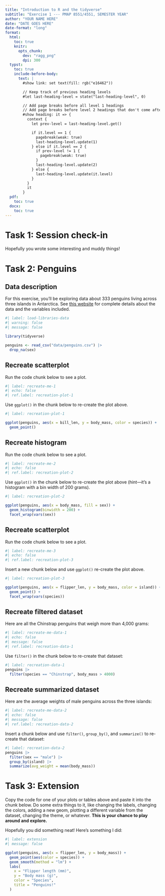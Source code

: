 ```yaml
---
title: "Introduction to R and the tidyverse"
subtitle: "Exercise 1 --- PMAP 8551/4551, SEMESTER YEAR"
author: "YOUR NAME HERE"
date: "DATE GOES HERE"
date-format: "long"
format:
  html:
    toc: true
    knitr:
      opts_chunk: 
        dev: "ragg_png"
        dpi: 300
  typst:
    toc: true
    include-before-body: 
      text: |
        #show link: set text(fill: rgb("e16462"))

        // Keep track of previous heading levels
        #let last-heading-level = state("last-heading-level", 0)

        // Add page breaks before all level 1 headings
        // Add page breaks before level 2 headings that don't come after level 1
        #show heading: it => {
          context {
            let prev-level = last-heading-level.get()

            if it.level == 1 {
              pagebreak(weak: true)
              last-heading-level.update(1)
            } else if it.level == 2 {
              if prev-level != 1 {
                pagebreak(weak: true)
              }
              last-heading-level.update(2)
            } else {
              last-heading-level.update(it.level)
            }
          }
          it
        }
  pdf:
    toc: true
  docx:
    toc: true
---
```


# Task 1: Session check-in

::: {.callout-tip title="Answer"}
Hopefully you wrote some interesting and muddy things!
:::


# Task 2: Penguins

## Data description

For this exercise, you'll be exploring data about 333 penguins living across three islands in Antarctica. See [this website](https://allisonhorst.github.io/palmerpenguins/) for complete details about the data and the variables included.

```r
#| label: load-libraries-data
#| warning: false
#| message: false

library(tidyverse)

penguins <- read_csv("data/penguins.csv") |> 
  drop_na(sex)
```

## Recreate scatterplot

Run the code chunk below to see a plot.

```r
#| label: recreate-me-1
#| echo: false
#| ref.label: recreation-plot-1
```

Use `ggplot()` in the chunk below to re-create the plot above.

::: {.callout-tip title="Answer"}

```r
#| label: recreation-plot-1

ggplot(penguins, aes(x = bill_len, y = body_mass, color = species)) +
  geom_point()
```

:::

## Recreate histogram

Run the code chunk below to see a plot.

```r
#| label: recreate-me-2
#| echo: false
#| ref.label: recreation-plot-2
```

Use `ggplot()` in the chunk below to re-create the plot above (hint---it's a histogram with a bin width of 200 grams).

::: {.callout-tip title="Answer"}

```r
#| label: recreation-plot-2

ggplot(penguins, aes(x = body_mass, fill = sex)) +
  geom_histogram(binwidth = 200) +
  facet_wrap(vars(sex))
```

:::

## Recreate scatterplot

Run the code chunk below to see a plot.

```r
#| label: recreate-me-3
#| echo: false
#| ref.label: recreation-plot-3
```

Insert a new chunk below and use `ggplot()` re-create the plot above.

::: {.callout-tip title="Answer"}

```r
#| label: recreation-plot-3

ggplot(penguins, aes(x = flipper_len, y = body_mass, color = island)) +
  geom_point() +
  facet_wrap(vars(species))
```

:::

## Recreate filtered dataset

Here are all the Chinstrap penguins that weigh more than 4,000 grams:

```r
#| label: recreate-me-data-1
#| echo: false
#| message: false
#| ref.label: recreation-data-1
```

Use `filter()` in the chunk below to re-create that dataset:

::: {.callout-tip title="Answer"}

```r
#| label: recreation-data-1
penguins |> 
  filter(species == "Chinstrap", body_mass > 4000)
```

:::

## Recreate summarized dataset

Here are the average weights of male penguins across the three islands:

```r
#| label: recreate-me-data-2
#| echo: false
#| message: false
#| ref.label: recreation-data-2
```

Insert a chunk below and use `filter()`, `group_by()`, and `summarize()` to re-create that dataset:

::: {.callout-tip title="Answer"}

```r
#| label: recreation-data-2
penguins |> 
  filter(sex == "male") |> 
  group_by(island) |> 
  summarize(avg_weight = mean(body_mass))
```

:::


# Task 3: Extension

Copy the code for one of your plots or tables above and paste it into the chunk below. Do some extra things to it, like changing the labels, changing the colors, adding a new geom, plotting a different variable from the dataset, changing the theme, or whatever. **This is your chance to play around and explore.**

::: {.callout-tip title="Answer"}

Hopefully you did something neat! Here's something I did:

```r
#| label: extension
#| message: false

ggplot(penguins, aes(x = flipper_len, y = body_mass)) +
  geom_point(aes(color = species)) +
  geom_smooth(method = "lm") +
  labs(
    x = "Flipper length (mm)", 
    y = "Body mass (g)", 
    color = "Species", 
    title = "Penguins!"
  )
```

:::
